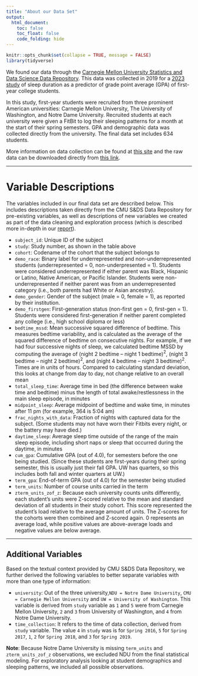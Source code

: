 ```yaml
---
title: "About our Data Set"
output: 
  html_document:
    toc: false
    toc_float: false
    code_folding: hide
---
```


```r

knitr::opts_chunk$set(collapse = TRUE, message = FALSE)
library(tidyverse)

```

We found our data through the [Carnegie Mellon University Statistics and Data Science Data Repository](https://cmustatistics.github.io/data-repository/). This data was collected in 2019 for a [2023 study](https://www.pnas.org/doi/10.1073/pnas.2209123120) of sleep duration as a predictor of grade point average (GPA) of first-year college students. 

In this study, first-year students were recruited from three prominent American universities: Carnegie Mellon University, The University of Washington, and Notre Dame University. Recruited students at each university were given a FitBit to log their sleeping patterns for a month at the start of their spring semesters. GPA and demographic data was collected directly from the university. The final data set includes 634 students. 

More information on data collection can be found at [this site](https://cmustatistics.github.io/data-repository/psychology/cmu-sleep.html) and the raw data can be downloaded directly from [this link](https://cmustatistics.github.io/data-repository/data/cmu-sleep.csv). 

---

# Variable Descriptions 

The variables included in our final data set are described below. This includes descriptions taken directly from the CMU S&DS Data Repository for pre-existing variables, as well as descriptions of new variables we created as part of the data cleaning and exploration process (which is described more in-depth in our [report](report.html)). 

* `subject_id`:	Unique ID of the subject
* `study`:	Study number, as shown in the table above
* `cohort`:	Codename of the cohort that the subject belongs to
* `demo_race`:	Binary label for underrepresented and non-underrepresented students (underrepresented = 0, non-underpresented = 1). Students were considered underrepresented if either parent was Black, Hispanic or Latino, Native American, or Pacific Islander. Students were non-underrepresented if neither parent was from an underrepresented category (i.e., both parents had White or Asian ancestry).
* `demo_gender`:	Gender of the subject (male = 0, female = 1), as reported by their institution.
* `demo_firstgen`:	First-generation status (non-first gen = 0, first-gen = 1). Students were considered first-generation if neither parent completed any college (i.e., high school diploma or less)
* `bedtime_mssd`:	Mean successive squared difference of bedtime. This measures bedtime variability, and is calculated as the average of the squared difference of bedtime on consecutive nights. For example, if we had four successive nights of sleep, we calculated bedtime MSSD by computing the average of (night 2 bedtime – night 1 bedtime)$^2$, (night 3 bedtime – night 2 bedtime)$^2$, and (night 4 bedtime – night 3 bedtime)$^2$. Times are in units of hours. Compared to calculating standard deviation, this looks at change from day to day, not change relative to an overall mean
* `total_sleep_time`:	Average time in bed (the difference between wake time and bedtime) minus the length of total awake/restlessness in the main sleep episode, in minutes
* `midpoint_sleep`:	Average midpoint of bedtime and wake time, in minutes after 11 pm (for example, 364 is 5:04 am)
* `frac_nights_with_data`:	Fraction of nights with captured data for the subject. (Some students may not have worn their Fitbits every night, or the battery may have died.)
* `daytime_sleep`:	Average sleep time outside of the range of the main sleep episode, including short naps or sleep that occurred during the daytime, in minutes
* `cum_gpa`:	Cumulative GPA (out of 4.0), for semesters before the one being studied. (Since these students are first-years during their spring semester, this is usually just their fall GPA. UW has quarters, so this includes both fall and winter quarters at UW.)
* `term_gpa`:	End-of-term GPA (out of 4.0) for the semester being studied
* `term_units`:	Number of course units carried in the term
* `zterm_units_zof_z`:	Because each university counts units differently, each student’s units were Z-scored relative to the mean and standard deviation of all students in their study cohort. This score represented the student’s load relative to the average amount of units. The Z-scores for the cohorts were then combined and Z-scored again. 0 represents an average load, while positive values are above-average loads and negative values are below average.

--- 

## Additional Variables

Based on the textual context provided by CMU S&DS Data Repository, we further derived the following variables to better separate variables with more than one type of information:

* `university`:	Out of the three university,`NDU = Notre Dame University`, `CMU = Carnegie Mellon University` and `UW = University of Washington`. This variable is derived from `study` variable as `1` and `5` were from Carnegie Mellon University, `2` and `3` from University of Washington, and `4` from Notre Dame University. 
* `time_collection`: It refers to the time of data collection, derived from `study` variable. The value `4` in `study` was is for `Spring 2016`, `5` for `Spring 2017`, `1`, `2` for `Spring 2018`, and `3` for `Spring 2019`. 

**Note**: Because Notre Dame University is missing `term_units` and `zterm_units_zof_z` observations, we excluded NDU from the final statistical modeling. For exploratory analysis looking at student demographics and sleeping patterns, we included all possible observations. 

